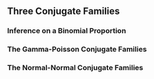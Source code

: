 ## Three Conjugate Families

### Inference on a Binomial Proportion

### The Gamma-Poisson Conjugate Families

### The Normal-Normal Conjugate Families